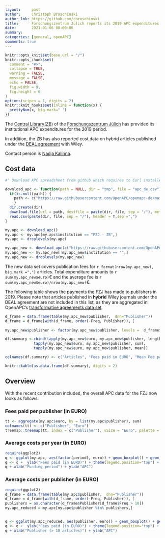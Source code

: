 ```yaml
---
layout:     post
author:     Christoph Broschinski
author_lnk: https://github.com/cbroschinski
title:      Forschungszentrum Jülich reports its 2019 APC expenditures
date:       2021-01-06 08:00:00
summary:    
categories: [general, openAPC]
comments: true
---
```



```r
knitr::opts_knit$set(base.url = "/")
knitr::opts_chunk$set(
  comment = "#>",
  collapse = TRUE,
  warning = FALSE, 
  message = FALSE,
  echo = FALSE,
  fig.width = 9,
  fig.height = 6
)
options(scipen = 1, digits = 2)
knitr::knit_hooks$set(inline = function(x) {
  prettyNum(x, big.mark=" ")
})
```

The [Central Library(ZB)](http://www.fz-juelich.de/zb/EN/Home/home_node.html) of the [Forschungszentrum Jülich](http://www.fz-juelich.de/portal/DE/Home/home_node.html) has provided its institutional APC expenditures for the 2019 period.

In addition, the ZB has also reported cost data on hybrid articles published under the [DEAL agreement](https://www.projekt-deal.de/wiley-contract/) with Wiley.

Contact person is [Nadja Kalinna](mailto:zb-copyright@fz-juelich.de).

## Cost data

```r
#' Download APC spreadsheet from github which requires to Curl installed

download_apc <- function(path = NULL, dir = "tmp", file = "apc_de.csv"){
  if(is.null(path)) {
    path <- c("https://raw.githubusercontent.com/OpenAPC/openapc-de/master/data/apc_de.csv")
    } 
  dir.create(dir) 
  download.file(url = path, destfile = paste(dir, file, sep = "/"), method = "curl")
  read.csv(paste(dir, file, sep = "/"), header = T,sep =",")
}

my.apc <- download_apc()
my.apc <- my.apc[my.apc$institution == "FZJ - ZB",]
my.apc <- droplevels(my.apc)

my.apc_new <- download_apc(c("https://raw.githubusercontent.com/OpenAPC/openapc-de/master/data/fzj/FZJ2019_enriched.csv"))
my.apc_new <- my.apc_new[!my.apc_new$institution == "",]
my.apc_new <- droplevels(my.apc_new)


```

The new data set covers publication fees for `r format(nrow(my.apc_new), big.mark =",")` articles. Total expenditure amounts to `r sum(my.apc_new$euro)`€ and the average fee is `r sum(my.apc_new$euro)/nrow(my.apc_new)`€.

The following table shows the payments the FZJ has made to publishers in 2019. Please note that articles published in **hybrid** Wiley journals under the DEAL agreement are not included in this list, as they are aggregated in OpenAPC's [transformative agreements data set](https://github.com/OpenAPC/openapc-de/tree/master/data/transformative_agreements).

```r
d_frame = data.frame(table(my.apc_new$publisher,  dnn="Publisher"))                 
d_frame = d_frame[with(d_frame, order(-Freq, Publisher)), ]                                           
                                    
my.apc_new$publisher <- factor(my.apc_new$publisher, levels =  d_frame$Publisher)

df.summary <-cbind(tapply(my.apc_new$euro, my.apc_new$publisher, length),
             tapply(my.apc_new$euro, my.apc_new$publisher, sum),
             tapply(my.apc_new$euro, my.apc_new$publisher, mean))

colnames(df.summary) <- c("Articles", "Fees paid in EURO", "Mean Fee paid")

knitr::kable(as.data.frame(df.summary), digits = 2)
```

## Overview

With the recent contribution included, the overall APC data for the FZJ now looks as follows:

### Fees paid per publisher (in EURO)

```r
tt <- aggregate(my.apc$euro, by = list(my.apc$publisher), sum)
colnames(tt) <- c("Publisher", "Euro")
treemap::treemap(tt, index = c("Publisher"), vSize = "Euro", palette = "Paired")
```

###  Average costs per year (in EURO)

```r
require(ggplot2)
q <- ggplot(my.apc, aes(factor(period), euro)) + geom_boxplot() + geom_point()
q <- q +  ylab("Fees paid (in EURO)") + theme(legend.position="top") + theme_bw(base_size = 18)
q + xlab("Funding period") + ylab("APC")
```

###  Average costs per publisher (in EURO)

```r
require(ggplot2)
d_frame = data.frame(table(my.apc$publisher,  dnn="Publisher"))                 
d_frame = d_frame[with(d_frame, order(-Freq, Publisher)), ]
publishers = as.character(d_frame$Publisher[d_frame$Freq > 10])
my.apc_reduced = my.apc[my.apc$publisher %in% publishers,]

  
q <- ggplot(my.apc_reduced, aes(publisher, euro)) + geom_boxplot() + geom_point()
q <- q +  ylab("Fees paid (in EURO)") + theme(legend.position="top") + theme_bw(base_size = 18) + coord_flip()
q + xlab("Publisher (> 10 articles)") + ylab("APC")
```
